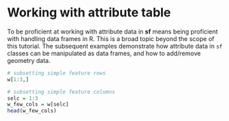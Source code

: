 # Working with attribute table {#attr}

To be proficient at working with attribute data in **sf** means being proficient with handling data frames in R. This is a broad topic beyond the scope of this tutorial.
The subsequent examples demonstrate how attribute data in `sf` classes can be manipulated as data frames, and how to add/remove geometry data.

```r
# subsetting simple feature rows
w[1:3,]
```

```r
# subsetting simple feature columns
selc = 1:3
w_few_cols = w[selc]
head(w_few_cols)
```



<!-- 
- dplyr, tidyr, and purrr packages
- lubridate??
- pipes
-->

<!-- 
- view, add new rows/columns, subset, select, summarize 
-->
